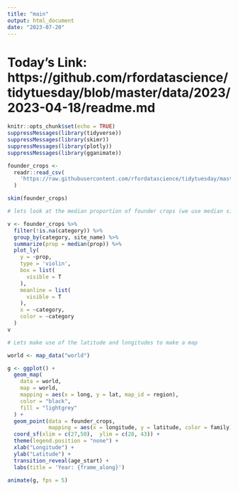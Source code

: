 ```yaml
---
title: "main"
output: html_document
date: "2023-07-20"
---
```


# Today's Link: https://github.com/rfordatascience/tidytuesday/blob/master/data/2023/2023-04-18/readme.md

```r
knitr::opts_chunk$set(echo = TRUE)
suppressMessages(library(tidyverse))
suppressMessages(library(skimr))
suppressMessages(library(plotly))
suppressMessages(library(gganimate))
```

```r
founder_crops <-
  readr::read_csv(
    'https://raw.githubusercontent.com/rfordatascience/tidytuesday/master/data/2023/2023-04-18/founder_crops.csv'
  )

skim(founder_crops)
```

```r
# lets look at the median proportion of founder crops (we use median since there are some impactful outliers)

v <- founder_crops %>%
  filter(!is.na(category)) %>%
  group_by(category, site_name) %>%
  summarize(prop = median(prop)) %>%
  plot_ly(
    y = ~prop,
    type = 'violin',
    box = list(
      visible = T
    ),
    meanline = list(
      visible = T
    ),
    x = ~category,
    color = ~category
  ) 
v
```

```r
# Lets make use of the latitude and longitudes to make a map

world <- map_data("world")

g <- ggplot() +
  geom_map(
    data = world,
    map = world,
    mapping = aes(x = long, y = lat, map_id = region),
    color = "black",
    fill = "lightgrey"
  ) +
  geom_point(data = founder_crops,
             mapping = aes(x = longitude, y = latitude, color = family)) +
  coord_sf(xlim = c(27,50),  ylim = c(28, 43)) +
  theme(legend.position = "none") +
  xlab("Longitude") + 
  ylab("Latitude") +
  transition_reveal(age_start) +
  labs(title = 'Year: {frame_along}')

animate(g, fps = 5)
```

```r
                                                                                                                       

```

